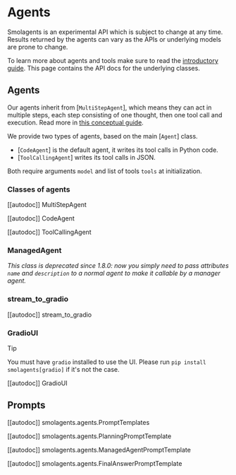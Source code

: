 # Agents

<Tip warning={true}>

Smolagents is an experimental API which is subject to change at any time. Results returned by the agents
can vary as the APIs or underlying models are prone to change.

</Tip>

To learn more about agents and tools make sure to read the [introductory guide](../index). This page
contains the API docs for the underlying classes.

## Agents

Our agents inherit from [`MultiStepAgent`], which means they can act in multiple steps, each step consisting of one thought, then one tool call and execution. Read more in [this conceptual guide](../conceptual_guides/react).

We provide two types of agents, based on the main [`Agent`] class.
  - [`CodeAgent`] is the default agent, it writes its tool calls in Python code.
  - [`ToolCallingAgent`] writes its tool calls in JSON.

Both require arguments `model` and list of tools `tools` at initialization.

### Classes of agents

[[autodoc]] MultiStepAgent

[[autodoc]] CodeAgent

[[autodoc]] ToolCallingAgent

### ManagedAgent

_This class is deprecated since 1.8.0: now you simply need to pass attributes `name` and `description` to a normal agent to make it callable by a manager agent._

### stream_to_gradio

[[autodoc]] stream_to_gradio

### GradioUI

> [!TIP]
> You must have `gradio` installed to use the UI. Please run `pip install smolagents[gradio]` if it's not the case.

[[autodoc]] GradioUI

## Prompts

[[autodoc]] smolagents.agents.PromptTemplates

[[autodoc]] smolagents.agents.PlanningPromptTemplate

[[autodoc]] smolagents.agents.ManagedAgentPromptTemplate

[[autodoc]] smolagents.agents.FinalAnswerPromptTemplate
